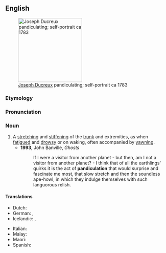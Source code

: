 ==English==
[[Image:Joseph Ducreux (French - Self-Portrait, Yawning - Google Art Project.jpg|thumb|200px|right|[[w:Joseph Ducreux|Joseph Ducreux]] pandiculating; self-portrait ca 1783]]

===Etymology===
{{suffix|en|pandiculate|ion}}

===Pronunciation===
{{rhymes|en|eɪʃən}}

===Noun===
{{en-noun|~}}

# A [[stretch]]ing and [[stiffen]]ing of the [[trunk]] and extremities, as when [[fatigue]]d and [[drowsy]] or on waking, often accompanied by [[yawn]]ing.
#* '''1993''', John Banville, ''Ghosts''
#*: If I were a visitor from another planet - but then, am I not a visitor from another planet? - I think that of all the earthlings' quirks it is the act of '''pandiculation''' that would surprise and fascinate me most, that slow stretch and then the soundless ape-howl, in which they indulge themselves with such languorous relish.

====Translations====
{{trans-top|stretching and stiffening of the trunk and extremities as when fatigued and drowsy}}
* Dutch: {{t|nl|zich uitrekken}}
* German: {{t+|de|räkeln}}, {{t+|de|strecken}}
* Icelandic: {{t|is|syfjuteygjur|f-p}}, {{t|is|morgunteygjur|f-p}}
{{trans-mid}}
* Italian: {{t|it|stendersi}}
* Malay: {{t|ms|menggeliat}}
* Maori: {{t|mi|taiaroa}}
* Spanish: {{t+|es|estiramiento|m}}
{{trans-bottom}}

{{Webster 1913}}